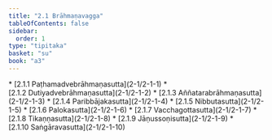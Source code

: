 ```yaml
---
title: "2.1 Brāhmaṇavagga"
tableOfContents: false
sidebar:
  order: 1
type: "tipitaka"
basket: "su"
book: "a3"
---
```



<DynamicBreadcrumb />



<TableOfContents book="a3" section="2.1">
* [2.1.1 Paṭhamadvebrāhmaṇasutta](2-1/2-1-1)
* [2.1.2 Dutiyadvebrāhmaṇasutta](2-1/2-1-2)
* [2.1.3 Aññatarabrāhmaṇasutta](2-1/2-1-3)
* [2.1.4 Paribbājakasutta](2-1/2-1-4)
* [2.1.5 Nibbutasutta](2-1/2-1-5)
* [2.1.6 Palokasutta](2-1/2-1-6)
* [2.1.7 Vacchagottasutta](2-1/2-1-7)
* [2.1.8 Tikaṇṇasutta](2-1/2-1-8)
* [2.1.9 Jāṇussoṇisutta](2-1/2-1-9)
* [2.1.10 Saṅgāravasutta](2-1/2-1-10)
</TableOfContents>